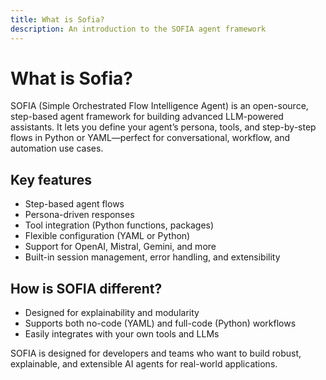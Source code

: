 ```yaml
---
title: What is Sofia?
description: An introduction to the SOFIA agent framework
---
```


# What is Sofia?

SOFIA (Simple Orchestrated Flow Intelligence Agent) is an open-source, step-based agent framework for building advanced LLM-powered assistants. It lets you define your agent’s persona, tools, and step-by-step flows in Python or YAML—perfect for conversational, workflow, and automation use cases.

## Key features

- Step-based agent flows
- Persona-driven responses
- Tool integration (Python functions, packages)
- Flexible configuration (YAML or Python)
- Support for OpenAI, Mistral, Gemini, and more
- Built-in session management, error handling, and extensibility

## How is SOFIA different?

- Designed for explainability and modularity
- Supports both no-code (YAML) and full-code (Python) workflows
- Easily integrates with your own tools and LLMs

SOFIA is designed for developers and teams who want to build robust, explainable, and extensible AI agents for real-world applications.
